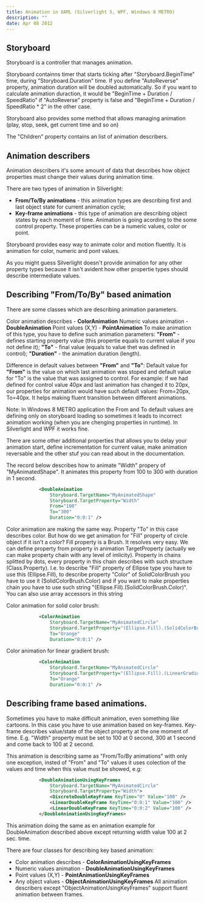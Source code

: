 ```yaml
---
title: Animation in XAML (Silverlight 5, WPF, Windows 8 METRO)
description: ""
date: Apr 08 2012
---
```

## Storyboard
Storyboard is a controller that manages animation.

Storyboard containns timer that starts ticking after "Storyboard.BeginTime" time, during "Storyboard.Duration" time.
If you define "AutoReverse" property, animation duration will be doubled automatically.
So if you want to calculate animation duraction, it would be "BeginTime + Duration / SpeedRatio" if "AutoReverse" property is false and "BeginTime + Duration / SpeedRatio * 2" in the other case.

Storyboard also provides some method that allows managing animation (play, stop, seek, get current time and so on)

The "Children" property contains an list of animation describers.

## Animation describers
Animation describers it's some amount of data that describes how object properties must change their values during animation time.

There are two types of animation in Silverlight:

- **From/To/By animations** - this animation types are describing first and last object state for current animation cycle;
- **Key-frame animations** - this type of animation are describing object states by each moment of time.
Animation is going acording to the some control property. These properties can be a numeric values, color or point.

Storyboard provides easy way to animate color and motion fluently. It is animation for color, numeric and pont values.

As you might guess Silverlight doesn't provide animation for any other property types because it isn't avident how other propertie types should describe intermediate values.

## Describing "From/To/By" based animation
There are some classes which are describing animation parameters.

Color animation describes - **ColorAnimation**
Numeric values animation - **DoubleAnimation**
Point values (X,Y) - **PointAnimation**
To make animation of this type, you have to define such animation parameters:
**"From"** - defines starting property value (this propertie equals to current value if you not define it);
**"To"** - final value (equals to value thet was defined in control);
**"Duration"** - the animation duration (length).

Difference in default values between **"From"** and **"To"**: Default value for **"From"** is the value on which last animation was stoped and default value for "To" is the value that was assigned to control.
For example: if we had defined for control value 40px and last animation has changed it to 20px, our properties for animation would have such default values: From=20px, To=40px. It helps making fluent transition between different animations.

Note: In Windows 8 METRO application the From and To default values are defining only on storyboard loading so sometimes it leads to incorrect animation working (when you are chenging properties in runtime). In Silverlight and WPF it works fine.

There are some other additional properties that allows you to delay your animation start, define incrementation for current value, make animation reversable and the other stuf you can read about in the documentation.

The record below describes how to animate "Width" propery of "MyAnimatedShape". It animates this property from 100 to 300 with duration in 1 second.
```xml
            <DoubleAnimation 
                Storyboard.TargetName="MyAnimatedShape" 
                Storyboard.TargetProperty="Width"
                From="100"
                To="300" 
                Duration="0:0:1" />
```
Color animation are making the same way. Property "To" in this case describes color. But how do we get animation for "Fill" property of circle object if it isn't a color? Fill property is a Brush.
It resolves very easy. We can define property from property in animation TargetProperty (actually we can make property chain with any level of imlicity).
Property in chains splitted by dots, every property in this chain describes with such structure (Class.Property). I.e. to describe "Fill" property of Ellipse type you have to use this (Ellipse.Fill), to describe property "Color" of SolidColorBrush you have to use it (SolidColorBrush.Color) and if you want to make properties chain you have to use such string "(Ellipse.Fill).(SolidColorBrush.Color)".
You can also use array accessors in this string

Color animation for solid color brush:
```xml
            <ColorAnimation 
                Storyboard.TargetName="MyAnimatedCircle"
                Storyboard.TargetProperty="(Ellipse.Fill).(SolidColorBrush.Color)"
                To="Orange"
                Duration="0:0:1" />
```
Color animation for linear gradient brush:
```xml
            <ColorAnimation 
                Storyboard.TargetName="MyAnimatedCircle"
                Storyboard.TargetProperty="(Ellipse.Fill).(LinearGradientBrush.GradientStops)[0].(GradientStop.Color)"
                To="Orange"
                Duration="0:0:1" />   
```    
## Describing frame based animations.
Sometimes you have to make difficult animation, even something like cartoons. In this case you have to use animation based on key-frames.
Key-frame describes value/state of the object property at the one moment of time. E.g. "Width" property must be set to 100 at 0 second, 300 at 1 second and come back to 100 at 2 second.

This animation is describing same as "From/To/By animations" with only one exception, insted of "From" and "To" values it uses colection of the values and time when this value must be showed, e.g:
```xml
            <DoubleAnimationUsingKeyFrames
                Storyboard.TargetName="MyAnimatedCircle" 
                Storyboard.TargetProperty="Width">
                <DiscreteDoubleKeyFrame KeyTime="0" Value="100" />
                <LinearDoubleKeyFrame KeyTime="0:0:1" Value="300" />
                <LinearDoubleKeyFrame KeyTime="0:0:2" Value="100" />                
            </DoubleAnimationUsingKeyFrames>
```
This animation doing the same as en animation example for DoubleAnimation described above except returning width value 100 at 2 sec. time.

There are four classes for describing key based animation:

- Color animation describes - **ColorAnimationUsingKeyFrames**
- Numeric values animation - **DoubleAnimationUsingKeyFrames**
- Point values (X,Y) - **PointAnimationUsingKeyFrames**
- Any object values - **ObjectAnimationUsingKeyFrames**
All animation describers except "ObjectAnimationUsingKeyFrames" support fluent animation between frames.
